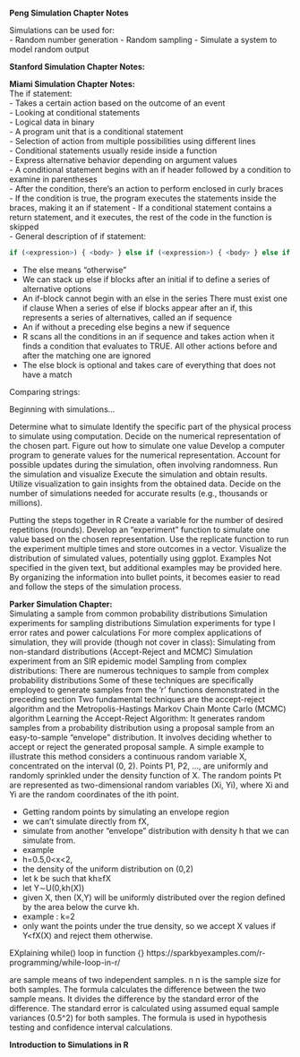**Peng Simulation Chapter Notes**

Simulations can be used for:      
- Random number generation
- Random sampling
- Simulate a system to model random output

**Stanford Simulation Chapter Notes:**

**Miami Simulation Chapter Notes:**     
The if statement:                     
- Takes a certain action based on the outcome of an event    
- Looking at conditional statements    
- Logical data in binary    
- A program unit that is a conditional statement    
- Selection of action from multiple possibilities using different lines    
- Conditional statements usually reside inside a function   
- Express alternative behavior depending on argument values    
- A conditional statement begins with an if header followed by a condition to examine in   parentheses     
- After the condition, there's an action to perform enclosed in curly braces     
- If the condition is true, the program executes the statements inside the braces,        making it an if statement
- If a conditional statement contains a return statement, and it executes, the rest of    the code in the function is skipped    
-  General description of if statement:   

```r
if (<expression>) { <body> } else if (<expression>) { <body> } else if (<expression>) { <body> ... } else { <body> } 
```

- The else means "otherwise"    
- We can stack up else if blocks after an initial if to define a series of alternative    options    
- An if-block cannot begin with an else in the series
 There must exist one if clause
 When a series of else if blocks appear after an if, this represents a series of         alternatives, called an if sequence
- An if without a preceding else begins a new if sequence
- R scans all the conditions in an if sequence and takes action when it finds a condition that evaluates to TRUE. All other actions before and after the matching one are ignored
- The else block is optional and takes care of everything that does not have a match

Comparing strings:   

Beginning with simulations... 


Determine what to simulate
Identify the specific part of the physical process to simulate using computation.
Decide on the numerical representation of the chosen part.
Figure out how to simulate one value
Develop a computer program to generate values for the numerical representation.
Account for possible updates during the simulation, often involving randomness.
Run the simulation and visualize
Execute the simulation and obtain results.
Utilize visualization to gain insights from the obtained data.
Decide on the number of simulations needed for accurate results (e.g., thousands or millions).

Putting the steps together in R
Create a variable for the number of desired repetitions (rounds).
Develop an "experiment" function to simulate one value based on the chosen representation.
Use the replicate function to run the experiment multiple times and store outcomes in a vector.
Visualize the distribution of simulated values, potentially using ggplot.
Examples
Not specified in the given text, but additional examples may be provided here.
By organizing the information into bullet points, it becomes easier to read and follow the steps of the simulation process.





**Parker Simulation Chapter:**      
Simulating a sample from common probability distributions
Simulation experiments for sampling distributions
Simulation experiments for type I error rates and power calculations
For more complex applications of simulation, they will provide (though not cover in class):
Simulating from non-standard distributions (Accept-Reject and MCMC)
Simulation experiment from an SIR epidemic model
Sampling from complex distributions:
There are numerous techniques to sample from complex probability distributions
Some of these techniques are specifically employed to generate samples from the 'r' functions demonstrated in the preceding section
Two fundamental techniques are the accept-reject algorithm and the Metropolis-Hastings Markov Chain Monte Carlo (MCMC) algorithm
Learning the Accept-Reject Algorithm: It generates random samples from a probability distribution using a proposal sample from an easy-to-sample "envelope" distribution. It involves deciding whether to accept or reject the generated proposal sample.
A simple example to illustrate this method considers a continuous random variable X, concentrated on the interval (0, 2). Points P1, P2, ..., are uniformly and randomly sprinkled under the density function of X. The random points Pt are represented as two-dimensional random variables (Xi, Yi), where Xi and Yi are the random coordinates of the ith point.


-	Getting random points by simulating an envelope region
-	we can’t simulate directly from fX, 
-	simulate from another “envelope” distribution with density h that we can simulate from.
-	 example 
-	 h=0.5,0<x<2, 
-	the density of the uniform distribution on (0,2)
-	let k be such that kh≥fX 
-	let  Y∼U(0,kh(X))
-	given X, then (X,Y) will be uniformly distributed over the region defined by the area below the curve kh. 
-	 example : k=2
-	 only want the points under the true density, so we accept X values if Y<fX(X) and reject them otherwise.

EXplaining while() loop in function {} https://sparkbyexamples.com/r-programming/while-loop-in-r/


  are sample means of two independent samples.
n
n is the sample size for both samples.
The formula calculates the difference between the two sample means.
It divides the difference by the standard error of the difference.
The standard error is calculated using assumed equal sample variances (0.5^2) for both samples.
The formula is used in hypothesis testing and confidence interval calculations.



**Introduction to Simulations in R**


